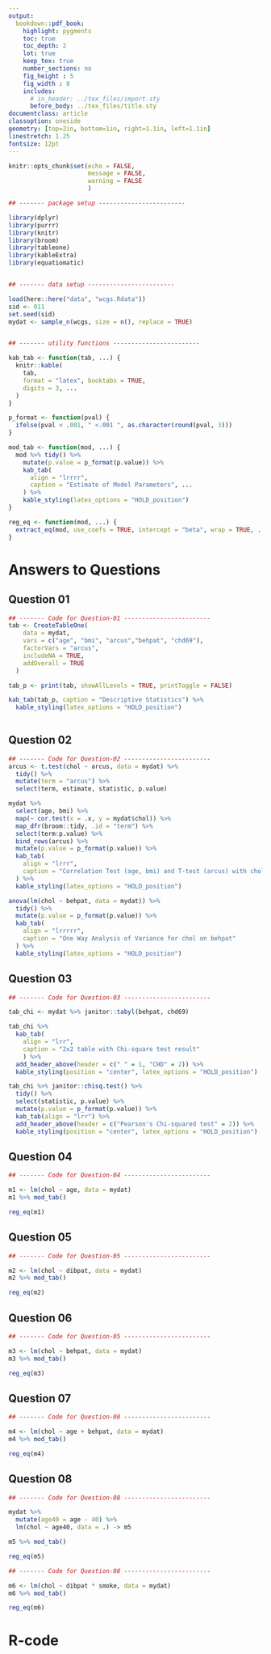 ```yaml
---
output:
  bookdown::pdf_book:
    highlight: pygments
    toc: true
    toc_depth: 2
    lot: true
    keep_tex: true
    number_sections: no
    fig_height : 5
    fig_width : 8
    includes:
      # in_header: ../tex_files/import.sty 
      before_body: ../tex_files/title.sty
documentclass: article
classoption: oneside
geometry: [top=2in, bottom=1in, right=1.1in, left=1.1in]
linestretch: 1.25
fontsize: 12pt
---
```



```r
knitr::opts_chunk$set(echo = FALSE,
                      message = FALSE,
                      warning = FALSE
                      )
```

\clearpage

```r
## ------- package setup ------------------------

library(dplyr)
library(purrr)
library(knitr)
library(broom)
library(tableone)
library(kableExtra)
library(equatiomatic)


## ------- data setup ------------------------

load(here::here("data", "wcgs.Rdata"))
sid <- 011
set.seed(sid)
mydat <- sample_n(wcgs, size = n(), replace = TRUE)


## ------- utility functions ------------------------

kab_tab <- function(tab, ...) {
  knitr::kable(
    tab,
    format = "latex", booktabs = TRUE,
    digits = 3, ...
  )
}

p_format <- function(pval) {
  ifelse(pval < .001, " <.001 ", as.character(round(pval, 3)))
}

mod_tab <- function(mod, ...) {
  mod %>% tidy() %>% 
    mutate(p.value = p_format(p.value)) %>% 
    kab_tab(
      align = "lrrrr",
      caption = "Estimate of Model Parameters", ...
    ) %>% 
    kable_styling(latex_options = "HOLD_position")
}

reg_eq <- function(mod, ...) {
  extract_eq(mod, use_coefs = TRUE, intercept = "beta", wrap = TRUE, ...)
}


```

# Answers to Questions
## Question 01

```r

## ------- Code for Question-01 ------------------------
tab <- CreateTableOne(
    data = mydat,
    vars = c("age", "bmi", "arcus","behpat", "chd69"),
    factorVars = "arcus",
    includeNA = TRUE,
    addOverall = TRUE
  )

tab_p <- print(tab, showAllLevels = TRUE, printToggle = FALSE)

kab_tab(tab_p, caption = "Descriptive Statistics") %>% 
  kable_styling(latex_options = "HOLD_position")
  
```

## Question 02

```r

## ------- Code for Question-02 ------------------------
arcus <- t.test(chol ~ arcus, data = mydat) %>%
  tidy() %>%
  mutate(term = "arcus") %>%
  select(term, estimate, statistic, p.value)

mydat %>%
  select(age, bmi) %>%
  map(~ cor.test(x = .x, y = mydat$chol)) %>%
  map_dfr(broom::tidy, .id = "term") %>%
  select(term:p.value) %>%
  bind_rows(arcus) %>%
  mutate(p.value = p_format(p.value)) %>%
  kab_tab(
    align = "lrrr",
    caption = "Correlation Test (age, bmi) and T-test (arcus) with chol"
  ) %>% 
  kable_styling(latex_options = "HOLD_position")

```

<!-- \@ref(Table-02) -->

```r

anova(lm(chol ~ behpat, data = mydat)) %>%
  tidy() %>%
  mutate(p.value = p_format(p.value)) %>%
  kab_tab(
    align = "lrrrrr",
    caption = "One Way Analysis of Variance for chol on behpat"
  ) %>% 
  kable_styling(latex_options = "HOLD_position")


```


## Question 03

```r

## ------- Code for Question-03 ------------------------

tab_chi <- mydat %>% janitor::tabyl(behpat, chd69) 

tab_chi %>% 
  kab_tab(
    align = "lrr",
    caption = "2x2 table with Chi-square test result"      
    ) %>% 
  add_header_above(header = c(" " = 1, "CHD" = 2)) %>% 
  kable_styling(position = "center", latex_options = "HOLD_position")

tab_chi %>% janitor::chisq.test() %>% 
  tidy() %>% 
  select(statistic, p.value) %>% 
  mutate(p.value = p_format(p.value)) %>% 
  kab_tab(align = "lrr") %>% 
  add_header_above(header = c("Pearson's Chi-squared test" = 2)) %>% 
  kable_styling(position = "center", latex_options = "HOLD_position")


```


## Question 04

```r

## ------- Code for Question-04 ------------------------

m1 <- lm(chol ~ age, data = mydat)
m1 %>% mod_tab()
```

```r
reg_eq(m1)
```



## Question 05
```r

## ------- Code for Question-05 ------------------------

m2 <- lm(chol ~ dibpat, data = mydat)
m2 %>% mod_tab()

```


```r
reg_eq(m2)
```



## Question 06
```r

## ------- Code for Question-05 ------------------------

m3 <- lm(chol ~ behpat, data = mydat)
m3 %>% mod_tab()

```


```r
reg_eq(m3)
```



## Question 07
```r

## ------- Code for Question-08 ------------------------

m4 <- lm(chol ~ age + behpat, data = mydat)
m4 %>% mod_tab()

```


```r
reg_eq(m4)
```



## Question 08
```r

## ------- Code for Question-08 ------------------------

mydat %>% 
  mutate(age40 = age - 40) %>% 
  lm(chol ~ age40, data = .) -> m5

m5 %>% mod_tab()

```


```r
reg_eq(m5)
```


```r
## ------- Code for Question-08 ------------------------

m6 <- lm(chol ~ dibpat * smoke, data = mydat)
m6 %>% mod_tab()
```


```r
reg_eq(m6)
```


\clearpage

# R-code
```r

```

